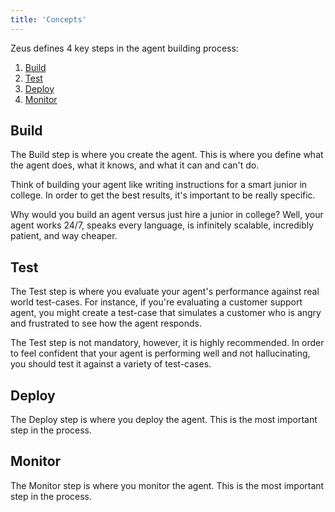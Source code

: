 ```yaml
---
title: 'Concepts'
---
```


Zeus defines 4 key steps in the agent building process:
1. [Build](#build)
2. [Test](#test)
3. [Deploy](#deploy)
4. [Monitor](#monitor)

## Build

The Build step is where you create the agent. This is where you define what the agent does, what it knows, and what it can and can't do. 

Think of building your agent like writing instructions for a smart junior in college. In order to get the best results, it's important to be really specific. 



Why would you build an agent versus just hire a junior in college? Well, your agent works 24/7, speaks every language, is infinitely scalable, incredibly patient, and way cheaper. 

## Test

The Test step is where you evaluate your agent's performance against real world test-cases. For instance, if you're evaluating a customer support agent, you might create a test-case that simulates a customer who is angry and frustrated to see how the agent responds. 

The Test step is not mandatory, however, it is highly recommended. In order to feel confident that your agent is performing well and not hallucinating, you should test it against a variety of test-cases.

## Deploy

The Deploy step is where you deploy the agent. This is the most important step in the process.

## Monitor

The Monitor step is where you monitor the agent. This is the most important step in the process.
